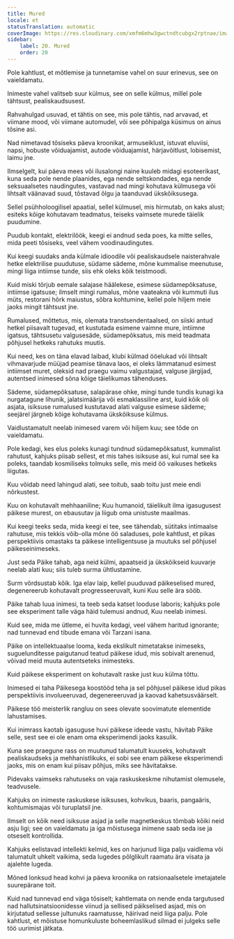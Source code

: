 ```yaml
---
title: Mured
locale: et
statusTranslation: automatic
coverImage: https://res.cloudinary.com/xmfm6mhw3gwctndtcubgx2rptnae/image/upload/v1741354419/small_cover_la_gran_rebelion_28716e29d2.webp
sidebar:
    label: 20. Mured
    order: 20
---
```

Pole kahtlust, et mõtlemise ja tunnetamise vahel on suur erinevus, see on vaieldamatu.

Inimeste vahel valitseb suur külmus, see on selle külmus, millel pole tähtsust, pealiskaudsusest.

Rahvahulgad usuvad, et tähtis on see, mis pole tähtis, nad arvavad, et viimane mood, või viimane automudel, või see põhipalga küsimus on ainus tõsine asi.

Nad nimetavad tõsiseks päeva kroonikat, armuseiklust, istuvat eluviisi, napsi, hobuste võiduajamist, autode võiduajamist, härjavõitlust, lobisemist, laimu jne.

Ilmselgelt, kui päeva mees või ilusalongi naine kuuleb midagi esoteerikast, kuna seda pole nende plaanides, ega nende seltskondades, ega nende seksuaalsetes naudingutes, vastavad nad mingi kohutava külmusega või lihtsalt väänavad suud, tõstavad õlgu ja taanduvad ükskõiksusega.

Sellel psühholoogilisel apaatial, sellel külmusel, mis hirmutab, on kaks alust; esiteks kõige kohutavam teadmatus, teiseks vaimsete murede täielik puudumine.

Puudub kontakt, elektrilöök, keegi ei andnud seda poes, ka mitte selles, mida peeti tõsiseks, veel vähem voodinaudingutes.

Kui keegi suudaks anda külmale idioodile või pealiskaudsele naisterahvale hetke elektrilise puudutuse, südame sädeme, mõne kummalise meenutuse, mingi liiga intiimse tunde, siis ehk oleks kõik teistmoodi.

Kuid miski tõrjub eemale salajase häälekese, esimese südamepõksatuse, intiimse igatsuse; ilmselt mingi rumalus, mõne vaateakna või kummuti ilus müts, restorani hõrk maiustus, sõbra kohtumine, kellel pole hiljem meie jaoks mingit tähtsust jne.

Rumalused, mõttetus, mis, olemata transtsendentaalsed, on siiski antud hetkel piisavalt tugevad, et kustutada esimene vaimne mure, intiimne igatsus, tähtsusetu valgusesäde, südamepõksatus, mis meid teadmata põhjusel hetkeks rahutuks muutis.

Kui need, kes on täna elavad laibad, klubi külmad ööelukad või lihtsalt vihmavarjude müüjad peamise tänava laos, ei oleks lämmatanud esimest intiimset muret, oleksid nad praegu vaimu valgustajad, valguse järgijad, autentsed inimesed sõna kõige täielikumas tähenduses.

Sädeme, südamepõksatuse, salapärase ohke, mingi tunde tundis kunagi ka nurgatagune lihunik, jalatsimäärija või esmaklassiline arst, kuid kõik oli asjata, isiksuse rumalused kustutavad alati valguse esimese sädeme; seejärel järgneb kõige kohutavama ükskõiksuse külmus.

Vaidlustamatult neelab inimesed varem või hiljem kuu; see tõde on vaieldamatu.

Pole kedagi, kes elus poleks kunagi tundnud südamepõksatust, kummalist rahutust, kahjuks piisab sellest, et mis tahes isiksuse asi, kui rumal see ka poleks, taandab kosmiliseks tolmuks selle, mis meid öö vaikuses hetkeks liigutas.

Kuu võidab need lahingud alati, see toitub, saab toitu just meie endi nõrkustest.

Kuu on kohutavalt mehhaaniline; Kuu humanoid, täielikult ilma igasugusest päikese murest, on ebausutav ja liigub oma unistuste maailmas.

Kui keegi teeks seda, mida keegi ei tee, see tähendab, sütitaks intimaalse rahutuse, mis tekkis võib-olla mõne öö saladuses, pole kahtlust, et pikas perspektiivis omastaks ta päikese intelligentsuse ja muutuks sel põhjusel päikeseinimeseks.

Just seda Päike tahab, aga neid külmi, apaatseid ja ükskõikseid kuuvarje neelab alati kuu; siis tuleb surma ühtlustamine.

Surm võrdsustab kõik. Iga elav laip, kellel puuduvad päikeselised mured, degenereerub kohutavalt progresseeruvalt, kuni Kuu selle ära sööb.

Päike tahab luua inimesi, ta teeb seda katset looduse laboris; kahjuks pole see eksperiment talle väga häid tulemusi andnud, Kuu neelab inimesi.

Kuid see, mida me ütleme, ei huvita kedagi, veel vähem haritud ignorante; nad tunnevad end tibude emana või Tarzani isana.

Päike on intellektuaalse looma, keda ekslikult nimetatakse inimeseks, suguelunditesse paigutanud teatud päikese idud, mis sobivalt arenenud, võivad meid muuta autentseteks inimesteks.

Kuid päikese eksperiment on kohutavalt raske just kuu külma tõttu.

Inimesed ei taha Päikesega koostööd teha ja sel põhjusel päikese idud pikas perspektiivis involueeruvad, degenereeruvad ja kaovad kahetsusväärselt.

Päikese töö meisterlik rangluu on sees olevate soovimatute elementide lahustamises.

Kui inimrass kaotab igasuguse huvi päikese ideede vastu, hävitab Päike selle, sest see ei ole enam oma eksperimendi jaoks kasulik.

Kuna see praegune rass on muutunud talumatult kuuseks, kohutavalt pealiskaudseks ja mehhanistlikuks, ei sobi see enam päikese eksperimendi jaoks, mis on enam kui piisav põhjus, miks see hävitatakse.

Pidevaks vaimseks rahutuseks on vaja raskuskeskme nihutamist olemusele, teadvusele.

Kahjuks on inimeste raskuskese isiksuses, kohvikus, baaris, pangaäris, kohtumismajas või turuplatsil jne.

Ilmselt on kõik need isiksuse asjad ja selle magnetkeskus tõmbab kõiki neid asju ligi; see on vaieldamatu ja iga mõistusega inimene saab seda ise ja otseselt kontrollida.

Kahjuks eelistavad intellekti kelmid, kes on harjunud liiga palju vaidlema või talumatult uhkelt vaikima, seda lugedes põlglikult raamatu ära visata ja ajalehte lugeda.

Mõned lonksud head kohvi ja päeva kroonika on ratsionaalsetele imetajatele suurepärane toit.

Kuid nad tunnevad end väga tõsiselt; kahtlemata on nende enda targutused nad hallutsinatsioonidesse viinud ja sellised päikselised asjad, mis on kirjutatud sellesse jultunuks raamatusse, häirivad neid liiga palju. Pole kahtlust, et mõistuse homunkuluste boheemlaslikud silmad ei julgeks selle töö uurimist jätkata.

